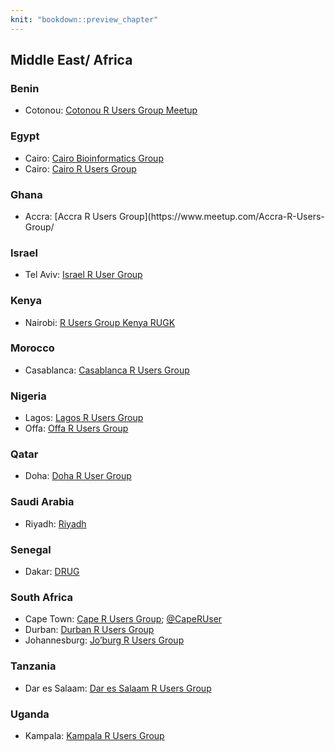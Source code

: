 ```yaml
---
knit: "bookdown::preview_chapter"
---
```


## Middle East/ Africa

### Benin

  * Cotonou: [Cotonou R Users Group Meetup](https://www.meetup.com/Victoria-Data-Scientists/)

### Egypt

  * Cairo: [Cairo Bioinformatics Group](https://www.meetup.com/Cairo-Bioinformatics-Group/)
  * Cairo: [Cairo R Users Group](https://www.meetup.com/Cairo-R-Users-Group/)

### Ghana

  * Accra: [Accra R Users Group](https://www.meetup.com/Accra-R-Users-Group/

### Israel

  * Tel Aviv: [Israel R User Group](https://groups.google.com/group/israel-r-user-group)

### Kenya

  * Nairobi: [R Users Group Kenya RUGK](https://www.meetup.com/Nairobi-R-Users-Group/)
  
### Morocco

  * Casablanca: [Casablanca R Users Group](https://www.meetup.com/Casablanca-R-Users-Group/)

### Nigeria

  * Lagos: [Lagos R Users Group](https://www.meetup.com/Lagos-R-Users-Group/)
  * Offa: [Offa R Users Group](https://www.meetup.com/FEDPOFA-R-Users-Group/)

### Qatar

  * Doha: [Doha R User Group](https://www.meetup.com/doha-rug)

### Saudi Arabia

  * Riyadh: [Riyadh](https://riyadhusergroup.wordpress.com/)

### Senegal

  * Dakar: [DRUG](https://www.meetup.com/DakaR-R-User-Group/)

### South Africa

  * Cape Town: [Cape R Users Group](https://caperuser.wordpress.com/); [\@CapeRUser](https://twitter.com/CapeRUser)
  * Durban: [Durban R Users Group](https://www.meetup.com/Durban-R-Users-Group/)
  * Johannesburg: [Jo'burg R Users Group](https://www.meetup.com/Joburg-R-Users-Group)

### Tanzania

  * Dar es Salaam: [Dar es Salaam R Users Group](https://www.meetup.com/DarEs-Salaam-R-users/)

### Uganda

  * Kampala: [Kampala R Users Group](https://www.meetup.com/Kampala-R-Users-Group/)
